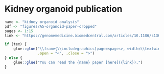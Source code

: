 # Kidney organoid publication {#organoid-paper}

```r
name <- "kidney organoid analysis"
pdf <- "figures/A5-organoid-paper-cropped"
pages <- 1:15
link <- "https://genomemedicine.biomedcentral.com/articles/10.1186/s13073-019-0615-0"

if (tex) {
    glue::glue("\\frame{\\includegraphics[page=<pages>, width=\\textwidth]{<pdf>}}\\clearpage",
               .open = "<", .close = ">")
} else {
    glue::glue("You can read the {name} paper [here]({link}).")
}
```
